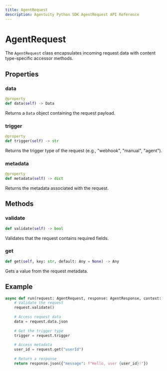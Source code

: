 ```yaml
---
title: AgentRequest
description: Agentuity Python SDK AgentRequest API Reference
---
```


# AgentRequest

The `AgentRequest` class encapsulates incoming request data with content type-specific accessor methods.

## Properties

### data

```python
@property
def data(self) -> Data
```

Returns a `Data` object containing the request payload.

### trigger

```python
@property
def trigger(self) -> str
```

Returns the trigger type of the request (e.g., "webhook", "manual", "agent").

### metadata

```python
@property
def metadata(self) -> dict
```

Returns the metadata associated with the request.

## Methods

### validate

```python
def validate(self) -> bool
```

Validates that the request contains required fields.

### get

```python
def get(self, key: str, default: Any = None) -> Any
```

Gets a value from the request metadata.

## Example

```python
async def run(request: AgentRequest, response: AgentResponse, context: AgentContext):
    # Validate the request
    request.validate()
    
    # Access request data
    data = request.data.json
    
    # Get the trigger type
    trigger = request.trigger
    
    # Access metadata
    user_id = request.get("userId")
    
    # Return a response
    return response.json({"message": f"Hello, user {user_id}!"})
```

